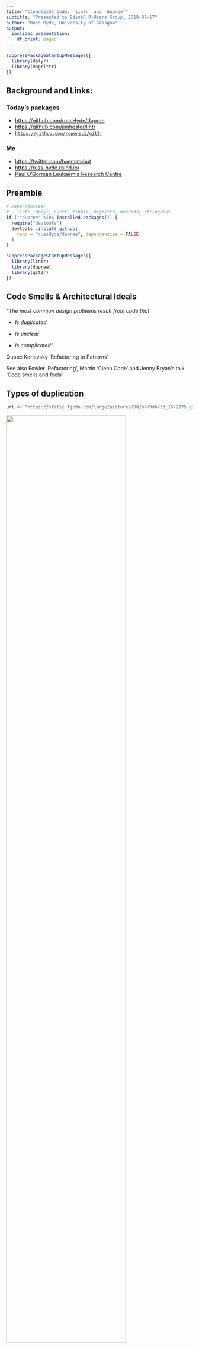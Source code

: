 ```yaml
---
title: "Clean(ish) Code: `lintr` and `dupree`"
subtitle: "Presented to EdinbR R-Users Group, 2019-07-17"
author: "Russ Hyde, University of Glasgow"
output:
  ioslides_presentation:
    df_print: paged
---
```


<!--
  Styling to allow footnotes to appear on the same slide as their definition
  - Borrowed from https://stackoverflow.com/questions/42690955

  To include a footnote use the syntax
  Blah Blah Blah <footnote content="xyz"> Blah </footnote>
-->

<style>
div.footnotes {
  position: absolute;
  bottom: 0;
  margin-bottom: 10px;
  width: 80%;
  font-size: 0.6em;
}
</style>

<script src="https://ajax.googleapis.com/ajax/libs/jquery/3.1.1/jquery.min.js"></script>

<script>
  $(document).ready(function() {
    $('slide:not(.backdrop):not(.title-slide)').append('<div class=\"footnotes\">');

    $('footnote').each(function(index) {
      var text  = $(this).html();
      var fnNum = (index+1).toString().sup();
      $(this).html(text + fnNum);

      var footnote   = fnNum + ': ' + $(this).attr('content') + '<br/>';
      var oldContent = $(this).parents('slide').children('div.footnotes').html();
      var newContent = oldContent + footnote;
      $(this).parents('slide').children('div.footnotes').html(newContent);
    });
  });
</script>

<!-- Packages -->

```r
suppressPackageStartupMessages({
  library(dplyr)
  library(magrittr)
})
```

<!-- Presentation code -->

## Background and Links:

### Today's packages

- [https://github.com/russHyde/dupree](https://github.com/russHyde/dupree)
- [https://github.com/jimhester/lintr](https://github.com/jimhester/lintr)
- [`https://github.com/ropensci/git2r`](https://github.com/ropensci/git2r)

### Me

- [https://twitter.com/haematobot](https://twitter.com/haematobot)
- [https://russ-hyde.rbind.io/](https://russ-hyde.rbind.io/)
- [Paul O'Gorman Leukaemia Research Centre](
    https://www.gla.ac.uk/connect/supportus/medicalfund/paulogormanleukaemiaresearchcentre/
  )

## Preamble

```r
# Dependencies:
# - lintr, dplyr, purrr, tibble, magrittr, methods, stringdist
if (!"dupree" %in% installed.packages()) {
  require("devtools")
  devtools::install_github(
    repo = "russHyde/dupree", dependencies = FALSE
  )
}

suppressPackageStartupMessages({
  library(lintr)
  library(dupree)
  library(git2r)
})
```

## Code Smells & Architectural Ideals

_"The most common design problems result from code that_

- _Is duplicated_

- _Is unclear_

- _Is complicated"_

Quote: Kerievsky 'Refactoring to Patterns'

See also
Fowler 'Refactoring',
Martin 'Clean Code'
and Jenny Bryan's talk 'Code smells and feels'

## Types of duplication

```r
url <- "https://static.fjcdn.com/large/pictures/9d/b7/9db733_1672275.gif"
```

![](`r url`){ width=80% }

- Trivial stuff (`library(dplyr)`)

- Copy/paste-driven development (similar logic & code)

- Functional duplication (same logic, different code)

- ? False duplication (different logic, similar code)

## How to detect duplication?

- Python
    - `pylint` (looks for identical _lines_ between files)

- Java / C++ / C# etc
    - lots of choice (code structure / identity)

- R: nothing for source code (AFAIK)

    - String / Sequence similarity: `stringdist`
    - Text analysis: `ropensci:textreuse`

## `dupree`

- [https://github.com/russHyde/dupree](https://github.com/russHyde/dupree)

    - All input is welcome

## Duplication in a script

## Duplication in a package

Downloaded the source code for `lintr` from github using
[`ropensci/git2r`](https://github.com/ropensci/git2r).

```r
# temporary dir for storing `lintr`'s source code
lintr_path <- file.path(tempdir(), "lintr")
lintr_repo <- clone(
  "https://github.com/jimhester/lintr",
  lintr_path
)
```

## Duplication in a package (cont)

Ran dupree on `lintr`

```r
dups <- dupree::dupree_package(
  package = lintr_path, min_block_size = 40
)
```

```r
plot(dups[["score"]], pch = 16)
```

## Duplication in a package (cont)

```r
dups %>%
  dplyr::filter(score > 0.5 & file_a != file_b) %>%
  head()
```

## Speed

## `lintr`

<!-- Mention goodpractice, cyclocomp, styler -->

## Linting a script

## Configuring `lintr`

## Extending `lintr`

## refactoRing

